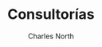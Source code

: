 ---
draft: false
title: "Consultorías"
snippet: "Ofrecemos asesoramiento para desarrollo de software, ofreciendo análisis, recomendaciones y soluciones para mejorar procesos y resultados."
publishDate: "2022-11-05 15:36"
image: {
  src: "https://integracion.cube.net.ar/hs-fs/hubfs/Stock%20images/consultoria-it.jpg?width=500&height=354&name=consultoria-it.jpg",
  alt: "consultoria"
}
category: "Technology"
author: "Charles North"
tags: [mdx, astro, blog]
description: "Hola"
---